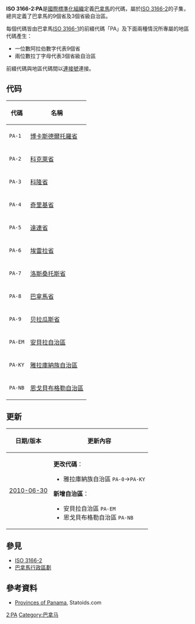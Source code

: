 '''ISO 3166-2:PA'''是[[國際標準化組織|國際標準化組織]]定義[[巴拿馬|巴拿馬]]的代碼，屬於[[ISO_3166-2|ISO 3166-2]]的子集，總共定義了巴拿馬的9個省及3個省級自治區。

每個代碼皆由巴拿馬[[ISO_3166-1|ISO 3166-1]]的前綴代碼「PA」及下面兩種情況所專屬的地區代碼產生：
*一位數阿拉伯數字代表9個省
*兩位數拉丁字母代表3個省級自治區
前綴代碼與地區代碼間以[[連接號|連接號]]連接。
== 代码 ==
{|class="wikitable sortable"
|-
!代碼!!名稱
|-
|<code>PA-1</code>
|[[博卡斯德爾托羅省|博卡斯德爾托羅省]]
|-
|<code>PA-2</code>
|[[科克萊省|科克萊省]]
|-
|<code>PA-3</code>
|[[科隆省_(巴拿马)|科隆省]]
|-
|<code>PA-4</code>
|[[奇里基省|奇里基省]]
|-
|<code>PA-5</code>
|[[達連省|達連省]]
|-
|<code>PA-6</code>
|[[埃雷拉省|埃雷拉省]]
|-
|<code>PA-7</code>
|[[洛斯桑托斯省|洛斯桑托斯省]]
|-
|<code>PA-8</code>
|[[巴拿馬省|巴拿馬省]]
|-
|<code>PA-9</code>
|[[贝拉瓜斯省|贝拉瓜斯省]]
|-
|<code>PA-EM</code>
|[[安貝拉自治區|安貝拉自治區]]
|-
|<code>PA-KY</code>
|[[雅拉庫納族自治區|雅拉庫納族自治區]]
|-
|<code>PA-NB</code>
|[[恩戈貝布格勒自治區|恩戈貝布格勒自治區]]
|}

==更新==
{|class="wikitable"
|-
!日期/版本!!更新內容
|-
|[[ISO_3166-2:2010-06-30|2010-06-30]]
|'''更改代碼'''：
*雅拉庫納族自治區 <code>PA-0</code>→<code>PA-KY</code>
'''新增自治區'''：
*安貝拉自治區 <code>PA-EM</code>
*恩戈貝布格勒自治區 <code>PA-NB</code>
|}

==參見==
*[[ISO_3166-2|ISO 3166-2]]
*[[巴拿馬行政區劃|巴拿馬行政區劃]]

==參考資料==
* [http://www.statoids.com/upa.html Provinces of Panama]{{Wayback|url=http://www.statoids.com/upa.html |date=20121017012840 }}, Statoids.com
{{ISO 3166}}
[[Category:ISO_3166|2:PA]]
[[Category:巴拿马|Category:巴拿马]]